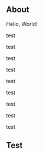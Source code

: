 
<!-- TODO Create a layout for simple pages when designs are avaialble -->

<LayoutMDX toc>

<h2 id="about">About</h2>

Hello, World!

test

test

test

test

test

test

test

test

test

<h2 id="test">Test</h2>

</LayoutMDX>
